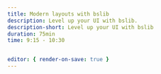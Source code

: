 ```yaml
---
title: Modern layouts with bslib
description: Level up your UI with bslib.
description-short: Level up your UI with bslib
duration: 75min
time: 9:15 - 10:30


editor: { render-on-save: true }
---
```

